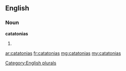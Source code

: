 ==English==

===Noun===
'''catatonias'''

# {{plural of|[[catatonia]]}}

[[Category:English plurals]]

[[ar:catatonias]]
[[fr:catatonias]]
[[mg:catatonias]]
[[my:catatonias]]